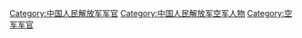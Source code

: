 {{Catmore}}

[[Category:中国人民解放军军官|Category:中国人民解放军军官]]
[[Category:中国人民解放军空军人物|Category:中国人民解放军空军人物]]
[[Category:空军军官|Category:空军军官]]